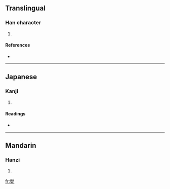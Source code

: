 ==Translingual==

===Han character===
{{Han char|rn=38|rad=女|as=12|sn=15|four=9840<sub>4</sub>|canj=火大女 (FKV)}}

# {{defn|Han|sort=女12}}

====References====
* {{Han ref|kx=0270.320|dkj=06698|hdz=21080.120|uh=5AF3|ud=23283|bh=E173|bd=57715}}

----

==Japanese==

===Kanji===
{{ja-kanji|grade=|rs=女12}}

# {{defn|Japanese}}

====Readings====
* {{ja-readings|on=[[へつ]] (hetsu), [[へち]] (hechi)|kun=[[おこる]] (okoru), [[かるいさま]] (karuisama)}}

----

==Mandarin==

===Hanzi===
{{cmn-hanzi|pin=[[piè]] ([[pie4]])|wg=p'ieh<sup>4</sup>}}

# {{defn|Mandarin}}

[[fr:嫳]]